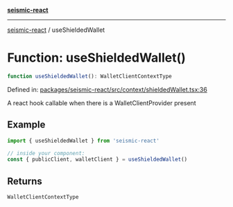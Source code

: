 [**seismic-react**](/seismic-react/README.mdx)

---

[seismic-react](/seismic-react/globals.mdx) / useShieldedWallet

# Function: useShieldedWallet()

```ts
function useShieldedWallet(): WalletClientContextType
```

Defined in: [packages/seismic-react/src/context/shieldedWallet.tsx:36](https://github.com/SeismicSystems/seismic-client/blob/9fcfa5c0984a89e84539dc512bd70bb63c77e3ef/packages/seismic-react/src/context/shieldedWallet.tsx#L36)

A react hook callable when there is a WalletClientProvider present

## Example

```typescript
import { useShieldedWallet } from 'seismic-react'

// inside your component:
const { publicClient, walletClient } = useShieldedWallet()
```

## Returns

`WalletClientContextType`
